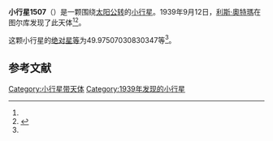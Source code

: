 {{Infobox planet
| bgcolour = #FFFFC0
| name = 1507 Vaasa
| symbol = 
| image = 
| caption = 
| discovery = yes
| discovery_ref = 
| discoverer = [[利斯·奧特瑪|利斯·奧特瑪]]
| discovery_site = [[图尔库|图尔库]] 
| discovered = 1939年9月12日
| designations = yes
| mp_name = 
| named_after = 
| alt_names = 1939 RD/ 1964 TA
| mp_category = [[主带小行星|主带小行星]]
| orbit_ref = <ref name="a">[http://ssd.jpl.nasa.gov/sbdb.cgi?sstr=1507 1507 Vaasa] {{Wayback|url=http://ssd.jpl.nasa.gov/sbdb.cgi?sstr=1507 |date=20201128151536 }}，小行星數據庫瀏覽器（JPL Small-Body Database Browser）－[[美国国家航空航天局|美国国家航空航天局]]喷气推进实验室</ref>
| epoch = 2456400.5 (2013年4月18日更新)
| aphelion = {{convert|2.901984346635881|AU|km|3|abbr=on|lk=out}}
| perihelion = {{convert|1.76058859964591|AU|km|3|abbr=on}}
| semimajor = {{convert|2.331286473140895|AU|km|3|abbr=on}}
| eccentricity = 0.244799547
| period = 1300.145307 [[日|日]]<br />3.56[[儒略年|儒略年]]
| avg_speed = 
| inclination = 9.239868651513166
| asc_node = 292.9616188711418
| mean_anomaly = 
| arg_peri = 49.97507030830347
| satellites = 
| physical_characteristics = yes
| dimensions = 
| mass = 
| density = 
| surface_grav = 
| escape_velocity = 
| sidereal_day = 
| axial_tilt = 
| pole_ecliptic_lat = 
| pole_ecliptic_lon = 
| albedo = 
| temperatures= 
| temp_name1 = 
| mean_temp_1 = 
| max_temp_1 = 
| temp_name2 = 
| max_temp_2 = 
| spectral_type = 
| abs_magnitude = 49.97507030830347
}}

'''小行星1507'''（{{lang-en|1507 Vaasa}}）是一颗围绕[[太阳|太阳]][[公转|公转]]的[[小行星|小行星]]。1939年9月12日，[[利斯·奧特瑪|利斯·奧特瑪]]在图尔库发现了此天体<ref name="a" /><ref>{{cite news|title=小行星列表|url=http://cfa-www.harvard.edu/iau/lists/NumberedMPs.txt|accessdate=2013-07-08|newspaper=哈佛大学|archive-date=2008-05-17|archive-url=https://web.archive.org/web/20080517010638/http://cfa-www.harvard.edu/iau/lists/NumberedMPs.txt|dead-url=no}}</ref>。

这颗小行星的[[绝对星等|绝对星等]]为49.97507030830347等<ref name="a" />。

==参考文献==
{{reflist}}
{{Minor Planet Number|[[小行星1506|小行星1506]]|[[小行星1508|小行星1508]]}}

{{小天体}}

[[Category:小行星带天体|Category:小行星带天体]]
[[Category:1939年发现的小行星|Category:1939年发现的小行星]]

{{asteroid-stub}}